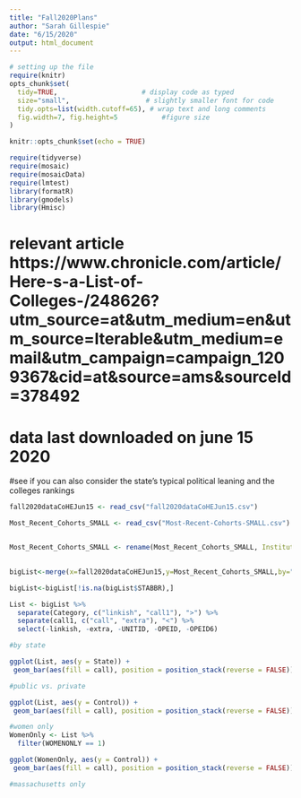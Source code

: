 ```yaml
---
title: "Fall2020Plans"
author: "Sarah Gillespie"
date: "6/15/2020"
output: html_document
---
```

```r
# setting up the file
require(knitr)
opts_chunk$set(
  tidy=TRUE,                     # display code as typed
  size="small",                   # slightly smaller font for code
  tidy.opts=list(width.cutoff=65), # wrap text and long comments
  fig.width=7, fig.height=5           #figure size
)

knitr::opts_chunk$set(echo = TRUE)

```

```r
require(tidyverse)
require(mosaic)
require(mosaicData)
require(lmtest)
library(formatR)
library(gmodels) 
library(Hmisc)
```

# relevant article https://www.chronicle.com/article/Here-s-a-List-of-Colleges-/248626?utm_source=at&utm_medium=en&utm_source=Iterable&utm_medium=email&utm_campaign=campaign_1209367&cid=at&source=ams&sourceId=378492
# data last downloaded on june 15 2020

#see if you can also consider the state's typical political leaning and the colleges rankings

```r
fall2020dataCoHEJun15 <- read_csv("fall2020dataCoHEJun15.csv")

Most_Recent_Cohorts_SMALL <- read_csv("Most-Recent-Cohorts-SMALL.csv")


Most_Recent_Cohorts_SMALL <- rename(Most_Recent_Cohorts_SMALL, Institution = INSTNM)
 

bigList<-merge(x=fall2020dataCoHEJun15,y=Most_Recent_Cohorts_SMALL,by="Institution",all.x=TRUE)

bigList<-bigList[!is.na(bigList$STABBR),]

List <- bigList %>%
  separate(Category, c("linkish", "call1"), ">") %>%
  separate(call1, c("call", "extra"), "<") %>%
  select(-linkish, -extra, -UNITID, -OPEID, -OPEID6)

```

```r
#by state

ggplot(List, aes(y = State)) +
 geom_bar(aes(fill = call), position = position_stack(reverse = FALSE))

```

```r
#public vs. private

ggplot(List, aes(y = Control)) +
 geom_bar(aes(fill = call), position = position_stack(reverse = FALSE))
```

```r
#women only
WomenOnly <- List %>%
  filter(WOMENONLY == 1)

ggplot(WomenOnly, aes(y = Control)) +
 geom_bar(aes(fill = call), position = position_stack(reverse = FALSE))
```

```r
#massachusetts only

```
